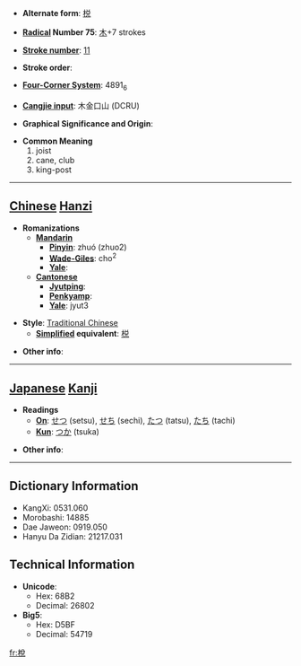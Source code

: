 * '''Alternate form''': [[棁]]

* '''[[Wiktionary:Chinese radical index| Radical]] Number 75''': [[Wiktionary:Chinese radical index 木|木]]+7 strokes

* '''[[Wiktionary:Chinese total strokes index|Stroke number]]''': [[Wiktionary:Chinese total strokes index 11|11]]

* '''Stroke order''': 

* '''[[Wiktionary:Chinese four corner index|Four-Corner System]]''': 4891<sub>6</sub>

* '''[[Wiktionary:Chinese Cangjie index|Cangjie input]]''': 木金口山 (DCRU)

* '''Graphical Significance and Origin''': 

* '''Common Meaning'''
*#joist
*# cane, club
*# king-post


----

== [[Chinese]] [[Hanzi]] ==

* '''Romanizations'''
** '''[[Mandarin]]'''
*** '''[[Pinyin]]''': zhuó (zhuo2)
*** '''[[Wade-Giles]]''': cho<sup>2</sup>
*** '''[[Yale]]''': 
** '''[[Cantonese]]'''
*** '''[[Jyutping]]''':
*** '''[[Penkyamp]]''': 
*** '''[[Yale]]''': jyut3

* '''Style''': [[Traditional Chinese]] 
** '''[[Simplified Chinese|Simplified]] equivalent''': [[棁]]

* '''Other info''': 

----

== [[Japanese]] [[Kanji]] ==

* '''Readings'''
** '''[[On]]''': [[せつ]] (setsu), [[せち]] (sechi), [[たつ]] (tatsu), [[たち]] (tachi)
** '''[[Kun]]''': [[つか]] (tsuka)

* '''Other info''':  

----

== Dictionary Information ==

* KangXi: 0531.060
* Morobashi: 14885
* Dae Jaweon: 0919.050
* Hanyu Da Zidian: 21217.031

== Technical Information ==

* '''Unicode''':
** Hex: 68B2
** Decimal: 26802
* '''Big5''':
** Hex: D5BF
** Decimal: 54719

[[fr:梲]]